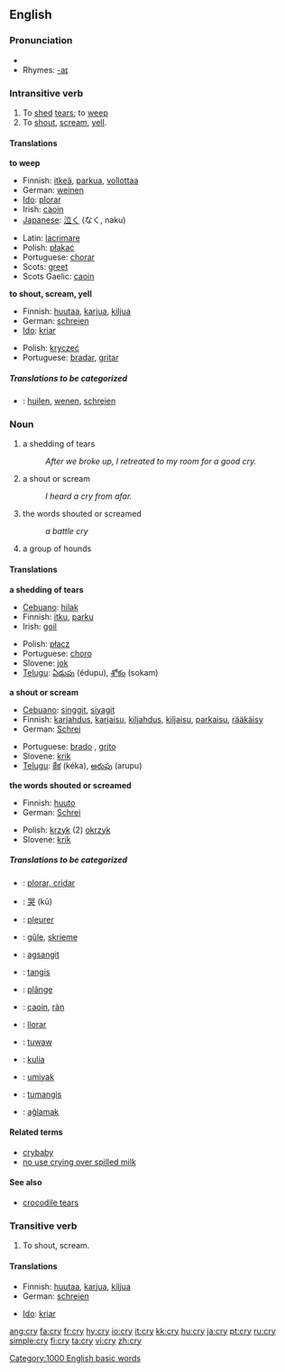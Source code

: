 ==English==

{{rank|individual|girls|wall|809|cry|step|turning|village}}

===Pronunciation===
*{{audio|en-us-cry.ogg|Audio (US)}}
*Rhymes: [[Rhymes:English:-aɪ|-aɪ]]

===Intransitive verb===
{{en-verb|cr|i|ed}}

# To [[shed]] [[tears]]; to [[weep]]
# To [[shout]], [[scream]], [[yell]].

====Translations====
'''to weep'''
{{top}}
*Finnish: [[itkeä]], [[parkua]], [[vollottaa]]
*German: [[weinen]]
*[[Ido]]: [[plorar]]
*Irish: [[caoin]]
*[[Japanese]]: [[泣く]] (なく, naku)
{{mid}}
*Latin: [[lacrimare]]
*Polish: [[płakać]]
*Portuguese: [[chorar]]
*Scots: [[greet]]
*Scots Gaelic: [[caoin#Scots Gaelic|caoin]]
{{bottom}}

'''to shout, scream, yell'''
{{top}}
*Finnish: [[huutaa]], [[karjua]], [[kiljua]]
*German: [[schreien]]
*[[Ido]]: [[kriar]]
{{mid}}
*Polish: [[kryczeć]]
*Portuguese: [[bradar]], [[gritar]]
{{bottom}}

=====Translations to be categorized=====
{{checktrans}}
*{{ttbc|Dutch}}: [[huilen]], [[wenen]], [[schreien]]

===Noun===
{{en-noun|cri|es}}

# a shedding of tears 
#:''After we broke up, I retreated to my room for a good cry.''
#a shout or scream
#:''I heard a cry from afar.''
#the words shouted or screamed
#:''a battle cry''
# {{cattag|collective}} a group of hounds

====Translations====
'''a shedding of tears'''
{{top}}
*[[Cebuano]]: [[hilak]]
*Finnish: [[itku]], [[parku]]
*Irish: [[goil]]
{{mid}}
*Polish: [[płacz]] {{m}}
*Portuguese: [[choro]] {{m}}
*Slovene: [[jok]] {{m}}
*[[Telugu]]: [[ఏడుపు]] (édupu), [[శోకం]] (sokam)
{{bottom}}

'''a shout or scream'''
{{top}}
*[[Cebuano]]: [[singgit]], [[siyagit]]
*Finnish: [[karjahdus]], [[karjaisu]], [[kiljahdus]], [[kiljaisu]], [[parkaisu]], [[rääkäisy]]
*German: [[Schrei]] {{m}}
{{mid}}
*Portuguese: [[brado]] {{m}}, [[grito]] {{m}}
*Slovene: [[krik]] {{m}}
*[[Telugu]]: [[కేక]] (kéka), [[అరుపు]] (arupu)
{{bottom}}

'''the words shouted or screamed'''
{{top}}
*Finnish: [[huuto]]
*German: [[Schrei]] {{m}}
{{mid}}
*Polish: [[krzyk]] (2) {{m}} [[okrzyk]] {{m}}
*Slovene: [[krik]] {{m}}
{{bottom}}

=====Translations to be categorized=====
{{checktrans}}
{{top}}
*{{ttbc|Catalan}}: [[plorar, cridar]]
*{{ttbc|Chinese}}: [[哭]] (kū)
*{{ttbc|French}}: [[pleurer]]
*{{ttbc|Frisian}}: [[gûle]], [[skrieme]]
*{{ttbc|Ilocano}}: [[agsangit]]
*{{ttbc|Indonesian}}: [[tangis]]
*{{ttbc|Romanian}}: [[plânge]]
{{mid}}
*{{ttbc|Scots Gaelic}}: [[caoin#Scots Gaelic|caoin]], [[ràn]]
*{{ttbc|Spanish}}: [[llorar]]
*{{ttbc|Surigaonon}}: [[tuwaw]]
*{{ttbc|Swahili}}: [[kulia]]
*{{ttbc|Tagalog}}: [[umiyak]]
*{{ttbc|Tausug}}: [[tumangis]]
*{{ttbc|Turkish}}: [[ağlamak]]
{{bottom}}

====Related terms====
*[[crybaby]]
*[[no use crying over spilled milk]]

====See also====
*[[crocodile tears]]

===Transitive verb===
{{en-verb|cr|i|ed}}

# To shout, scream.

====Translations====
{{top}}
*Finnish: [[huutaa]], [[karjua]], [[kiljua]]
*German: [[schreien]]
{{mid}}
*[[Ido]]: [[kriar]]
{{bottom}}

[[Category:1000 English basic words]]

[[ang:cry]]
[[fa:cry]]
[[fr:cry]]
[[hy:cry]]
[[io:cry]]
[[it:cry]]
[[kk:cry]]
[[hu:cry]]
[[ja:cry]]
[[pt:cry]]
[[ru:cry]]
[[simple:cry]]
[[fi:cry]]
[[ta:cry]]
[[vi:cry]]
[[zh:cry]]